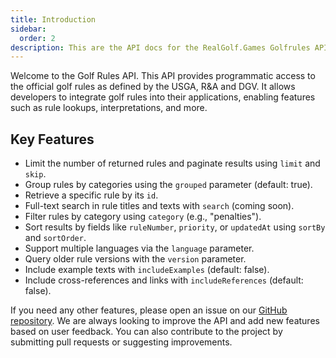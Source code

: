 ```yaml
---
title: Introduction
sidebar:
  order: 2
description: This are the API docs for the RealGolf.Games Golfrules API
---
```


Welcome to the Golf Rules API. This API provides programmatic access to the official golf rules as defined by the USGA, R&A and DGV. It allows developers to integrate golf rules into their applications, enabling features such as rule lookups, interpretations, and more.

## Key Features

- Limit the number of returned rules and paginate results using `limit` and `skip`.
- Group rules by categories using the `grouped` parameter (default: true).
- Retrieve a specific rule by its `id`.
- Full-text search in rule titles and texts with `search` (coming soon).
- Filter rules by category using `category` (e.g., "penalties").
- Sort results by fields like `ruleNumber`, `priority`, or `updatedAt` using `sortBy` and `sortOrder`.
- Support multiple languages via the `language` parameter.
- Query older rule versions with the `version` parameter.
- Include example texts with `includeExamples` (default: false).
- Include cross-references and links with `includeReferences` (default: false).

If you need any other features, please open an issue on our [GitHub repository](https://github.com/realgolfgames/golfrules-api/issues). We are always looking to improve the API and add new features based on user feedback. You can also contribute to the project by submitting pull requests or suggesting improvements.
